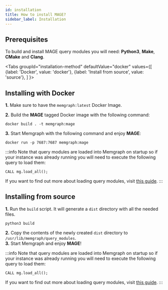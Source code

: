 ```yaml
---
id: installation
title: How to install MAGE? 
sidebar_label: Installation
---
```



## Prerequisites

To build and install MAGE query modules you will need: **Python3**, **Make**,
**CMake** and **Clang**.

<Tabs
  groupId="installation-method"
  defaultValue="docker"
  values={[
    {label: 'Docker', value: 'docker'},
    {label: 'Install from source', value: 'source'},
  ]
}>
  <TabItem value="docker">

## Installing with Docker 

**1.** Make sure to have the `memgraph:latest` Docker Image. 

**2.** Build the **MAGE** tagged Docker image with the following command:  

```shell
docker build . -t memgraph:mage
```

**3.** Start Memgraph with the following command and enjoy **MAGE**:

```shell
docker run -p 7687:7687 memgraph:mage
```

:::info
Note that query modules are loaded into Memgraph on startup so if your instance
was already running you will need to execute the following query to load them:

```shell
CALL mg.load_all();
```

If you want to find out more about loading query modules, visit [this
guide](/usage/loading-modules.md).
:::

  </TabItem>
  <TabItem value="source">

## Installing from source 

**1.** Run the `build` script. It will generate a `dist` directory with all the
needed files.  

```shell
python3 build
```

**2.** Copy the contents of the newly created `dist` directory to
`/usr/lib/memgraph/query_modules`.  
**3.** Start Memgraph and enjoy **MAGE**!  

:::info
Note that query modules are loaded into Memgraph on startup so if your instance
was already running you will need to execute the following query to load them:

```shell
CALL mg.load_all();
```

If you want to find out more about loading query modules, visit [this
guide](/usage/loading-modules.md).
:::
  
  </TabItem>
</Tabs>

